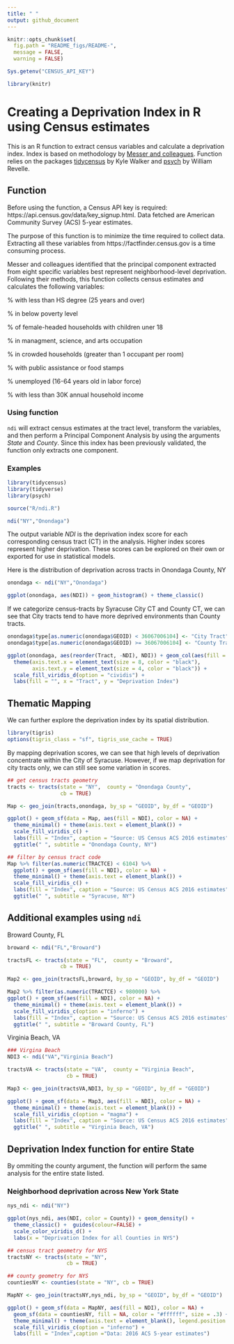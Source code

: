 ---
title: " "
output: github_document
---

```{r setup, include=FALSE}
knitr::opts_chunk$set(
  fig.path = "README_figs/README-",
  message = FALSE,
  warning = FALSE)

Sys.getenv("CENSUS_API_KEY")

library(knitr)

```

# Creating a Deprivation Index in R using Census estimates

This is an R function to extract census variables and calculate a deprivation index. Index is based on methodology by [Messer and colleagues](https://www.ncbi.nlm.nih.gov/pubmed/17031568).  Function relies on the packages [tidycensus](https://walkerke.github.io/tidycensus/) by Kyle Walker and [psych](https://personality-project.org/r/psych/) by William Revelle. 

## Function

Before using the function, a Census API key is required: https://api.census.gov/data/key_signup.html.  Data fetched are American Community Survey (ACS) 5-year estimates. 

The purpose of this function is to minimize the time required to collect data. Extracting all these variables from https://factfinder.census.gov is a time consuming process.  

Messer and colleagues identified that the principal component extracted from eight specific variables best represent neighborhood-level deprivation.  Following their methods, this function collects census estimates and calculates the following variables:

% with less than HS degree (25 years and over)

% in below poverty level

% of female-headed households with children uner 18

% in managment, science, and arts occupation

% in crowded households (greater than 1 occupant per room)

% with public assistance or food stamps

% unemployed (16-64 years old in labor force)

% with less than 30K annual household income

### Using function

`ndi` will extract census estimates at the tract level, transform the variables, and then perform a Principal Component Analysis by using the arguments *State* and *County*.  Since this index has been previously validated, the function only extracts one component.  

### Examples
``` {r, echo = TRUE}
library(tidycensus)
library(tidyverse)
library(psych)

source("R/ndi.R")

ndi("NY","Onondaga")

```

The output variable _NDI_ is the deprivation index score for each corresponding census tract (CT) in the analysis.  Higher index scores represent higher deprivation.  These scores can be explored on their own or exported for use in statistical models.  

Here is the distribution of deprivation across tracts in Onondaga County, NY 

``` {r, echo = TRUE}
onondaga <- ndi("NY","Onondaga")

ggplot(onondaga, aes(NDI)) + geom_histogram() + theme_classic()

```

If we categorize census-tracts by Syracuse City CT and County CT, we can see that City tracts tend to have more deprived environments than County tracts.

``` {r, echo = TRUE}
onondaga$type[as.numeric(onondaga$GEOID) < 36067006104] <- "City Tract"
onondaga$type[as.numeric(onondaga$GEOID) >= 36067006104] <- "County Tract"

ggplot(onondaga, aes(reorder(Tract, -NDI), NDI)) + geom_col(aes(fill = type)) + coord_flip() +
  theme(axis.text.x = element_text(size = 8, color = "black"), 
        axis.text.y = element_text(size = 4, color = "black")) +
  scale_fill_viridis_d(option = "cividis") + 
  labs(fill = "", x = "Tract", y = "Deprivation Index")
```

## Thematic Mapping

We can further explore the deprivation index by its spatial distribution.  

``` {r, echo = TRUE}
library(tigris)
options(tigris_class = "sf", tigris_use_cache = TRUE)

```


By mapping deprivation scores, we can see that high levels of deprivation concentrate within the City of Syracuse.  However, if we map deprivation for city tracts only, we can still see some variation in scores.


``` {r, echo = TRUE}
## get census tracts geometry
tracts <- tracts(state = "NY",  county = "Onondaga County",
                 cb = TRUE)

Map <- geo_join(tracts,onondaga, by_sp = "GEOID", by_df = "GEOID")

ggplot() + geom_sf(data = Map, aes(fill = NDI), color = NA) +
  theme_minimal() + theme(axis.text = element_blank()) +
  scale_fill_viridis_c() +
  labs(fill = "Index", caption = "Source: US Census ACS 2016 estimates")+
  ggtitle(" ", subtitle = "Onondaga County, NY")

```


``` {r, echo = TRUE}
## filter by census tract code
Map %>% filter(as.numeric(TRACTCE) < 6104) %>%
  ggplot() + geom_sf(aes(fill = NDI), color = NA) +
  theme_minimal() + theme(axis.text = element_blank()) +
  scale_fill_viridis_c() +
  labs(fill = "Index", caption = "Source: US Census ACS 2016 estimates")+
  ggtitle(" ", subtitle = "Syracuse, NY")
```

## Additional examples using `ndi`

Broward County, FL

``` {r, echo = TRUE}
broward <- ndi("FL","Broward")

tractsFL <- tracts(state = "FL",  county = "Broward",
                 cb = TRUE)

Map2 <- geo_join(tractsFL,broward, by_sp = "GEOID", by_df = "GEOID")

Map2 %>% filter(as.numeric(TRACTCE) < 980000) %>%  
ggplot() + geom_sf(aes(fill = NDI), color = NA) +
  theme_minimal() + theme(axis.text = element_blank()) +
  scale_fill_viridis_c(option = "inferno") +
  labs(fill = "Index", caption = "Source: US Census ACS 2016 estimates")+
  ggtitle(" ", subtitle = "Broward County, FL")

```

Virginia Beach, VA

``` {r, echo = TRUE}
### Virgina Beach
NDI3 <- ndi("VA","Virginia Beach")

tractsVA <- tracts(state = "VA",  county = "Virginia Beach",
                   cb = TRUE)

Map3 <- geo_join(tractsVA,NDI3, by_sp = "GEOID", by_df = "GEOID")

ggplot() + geom_sf(data = Map3, aes(fill = NDI), color = NA) +
  theme_minimal() + theme(axis.text = element_blank()) +
  scale_fill_viridis_c(option = "magma") +
  labs(fill = "Index", caption = "Source: US Census ACS 2016 estimates")+
  ggtitle(" ", subtitle = "Virginia Beach, VA")
```


## Deprivation Index function for entire State

By ommiting the county argument, the function will perform the same analysis for the entire state listed. 


### Neighborhood deprivation across New York State

``` {r, echo = TRUE, fig.height= 8, fig.width=10}

nys_ndi <- ndi("NY")

ggplot(nys_ndi, aes(NDI, color = County)) + geom_density() + 
  theme_classic() +  guides(colour=FALSE) + 
  scale_color_viridis_d() +
  labs(x = "Deprivation Index for all Counties in NYS")

```

``` {r, echo = TRUE, fig.height= 8, fig.width=10}

## census tract geometry for NYS 
tractsNY <- tracts(state = "NY",
                   cb = TRUE)

## county geometry for NYS
countiesNY <- counties(state = "NY", cb = TRUE)

MapNY <- geo_join(tractsNY,nys_ndi, by_sp = "GEOID", by_df = "GEOID")

ggplot() + geom_sf(data = MapNY, aes(fill = NDI), color = NA) +
  geom_sf(data = countiesNY, fill = NA, color = "#ffffff", size = .3) + 
  theme_minimal() + theme(axis.text = element_blank(), legend.position = "bottom") +
  scale_fill_viridis_c(option = "inferno") +
  labs(fill = "Index",caption ="Data: 2016 ACS 5-year estimates") 
```
